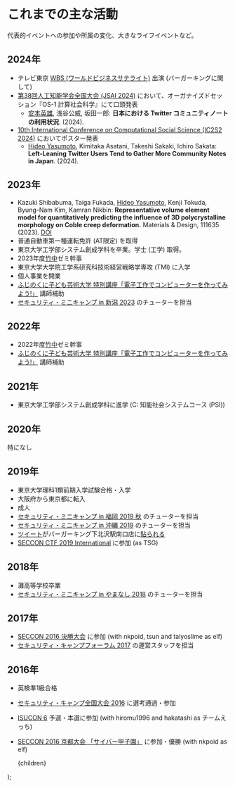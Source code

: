 
# これまでの主な活動

代表的イベントへの参加や所属の変化、大きなライフイベントなど。

## 2024年

* テレビ東京 [WBS (ワールドビジネスサテライト)](https://www.tv-tokyo.co.jp/wbs/) 出演 (バーガーキングに関して)
* [第38回人工知能学会全国大会 (JSAI 2024)](https://www.ai-gakkai.or.jp/jsai2024/) において、オーガナイズドセッション『OS-1 計算社会科学』にて口頭発表
    *  <u>安本英雄</u>, 浅谷公威, 坂田一郎: **日本における Twitter コミュニティノートの利用状況**. (2024).
* [10th International Conference on Computational Social Science (IC2S2 2024)](https://ic2s2-2024.org/) においてポスター発表
    * <u>Hideo Yasumoto</u>, Kimitaka Asatani, Takeshi Sakaki, Ichiro Sakata: **Left-Leaning Twitter Users Tend to Gather More Community Notes in Japan**. (2024).

## 2023年

* Kazuki Shibabuma, Taiga Fukada, <u>Hideo Yasumoto</u>, Kenji Tokuda, Byung-Nam Kim, Kamran Nikbin: **Representative volume element model for quantitatively predicting the influence of 3D polycrystalline morphology on Coble creep deformation.** Materials & Design, 111635 (2023). [DOI](https://doi.org/10.1016/j.matdes.2023.111635)
* 普通自動車第一種運転免許 (AT限定) を取得
* 東京大学工学部システム創成学科を卒業。学士 (工学) 取得。
* 2023年度[竹中](https://www.grips.ac.jp/list/jp/facultyinfo/takenaka_harukata/)ゼミ幹事
* 東京大学大学院工学系研究科技術経営戦略学専攻 (TMI) に入学
* 個人事業を開業
* [ふじのくに子ども芸術大学 特別講座「電子工作でコンピューターを作ってみよう!」](https://fkac.jp/kouza2023/detail.html?id=nw1683701593) 講師補助
* [セキュリティ・ミニキャンプ in 新潟 2023](https://www.security-camp.or.jp/minicamp/niigata2023.html) のチューターを担当

## 2022年

* 2022年度[竹中](https://www.grips.ac.jp/list/jp/facultyinfo/takenaka_harukata/)ゼミ幹事
* [ふじのくに子ども芸術大学 特別講座「電子工作でコンピューターを作ってみよう!」](https://fkac.jp/kouza2022/detail.html?id=nw1651114807) 講師補助

## 2021年

* 東京大学工学部システム創成学科に進学 (C: 知能社会システムコース (PSI))

## 2020年

特になし

## 2019年

* 東京大学理科1類前期入学試験合格・入学
* 大阪府から東京都に転入
* 成人
* [セキュリティ・ミニキャンプ in 福岡 2019 秋](https://www.security-camp.or.jp/minicamp/fukuoka2019a.html) のチューターを担当
* [セキュリティ・ミニキャンプ in 沖縄 2019](https://www.security-camp.or.jp/minicamp/okinawa2019.html) のチューターを担当
* [ツイート](https://twitter.com/hideo54/status/1130030449638559744)がバーガーキング下北沢駅南口店に[貼られる](https://twitter.com/hideo54/status/1204218275233558528)
* [SECCON CTF 2019 International](https://www.seccon.jp/2019/akihabara/#ctf) に参加 (as TSG)

## 2018年

* 灘高等学校卒業
* [セキュリティ・ミニキャンプ in やまなし 2018](https://www.security-camp.or.jp/minicamp/yamanashi2018.html) のチューターを担当

## 2017年
* [SECCON 2016 決勝大会](http://2016.seccon.jp/news/#140) に参加 (with nkpoid, tsun and taiyoslime as elf)
* [セキュリティ・キャンプフォーラム 2017](https://www.ipa.go.jp/jinzai/camp/2016/forum2017.html) の運営スタッフを担当

## 2016年

* 英検準1級合格
* [セキュリティ・キャンプ全国大会 2016](https://www.ipa.go.jp/jinzai/camp/2016/zenkoku2016.html) に選考通過・参加
* [ISUCON 6](http://isucon.net/archives/48465737.html) 予選・本選に参加 (with hiromu1996 and hakatashi as チームえっち)
* [SECCON 2016 京都大会 「サイバー甲子園」](http://2016.seccon.jp/news/#121) に参加・優勝 (with nkpoid as elf)

    <Layout title='活動 | hideo54.com'>
        {children}
    </Layout>
);
